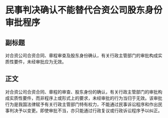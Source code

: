 # 民事判决确认不能替代合资公司股东身份审批程序
## 副标题
对合资公司合资合同、章程审查及股东身份确认，有关行政主管部门的审批构成实质性要件，未经审批应为无效。
## 正文
对合资公司合资合同、章程的审查、股东身份的确认，有关行政主管部门的审批构成实质性要件，而非程序上或形式上的要求，未经审批的行为当归于无效。该审批行为是我国法律赋予有关行政主管部门特有权力，不能通过民事诉讼程序和作出民事判决予以变更。即使审批不当，亦只能通过行政复议或行政诉讼程序予以纠正。